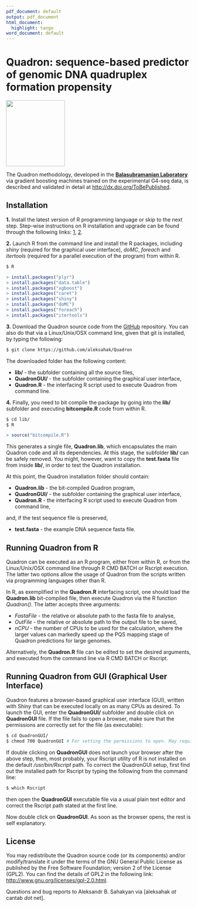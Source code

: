 ```yaml
---
pdf_document: default
output: pdf_document
html_document:
  highlight: tango
word_document: default
---
```


# Quadron: sequence-based predictor of genomic DNA quadruplex formation propensity

<img src="QuadronGUI/Quadron_logo.png" align="middle" height="180" width="160" margin="0 auto" />

The Quadron methodology, developed in the [**Balasubramanian Laboratory**](http://www.ch.cam.ac.uk/group/shankar) via gradient boosting machines trained on the experimental G4-seq data, is described and validated in detail at <http://dx.doi.org/ToBePublished>.

## Installation

**1.** Install the latest version of R programming language or skip to the next step. Step-wise instructions on R installation and upgrade can be found through the following links: [1](http://alexonscience.blogspot.co.uk/2015/10/installing-r-on-linuxunix-machines-from.html), [2](http://alexonscience.blogspot.co.uk/2015/10/upgrade-r-environmentlibraries-mac-osx.html).

**2.** Launch R from the command line and install the R packages, including *shiny* (required for the graphical user interface), *doMC*, *foreach* and *itertools* (required for a parallel execution of the program) from within R.

```bash
$ R
```
```r
> install.packages("plyr")
> install.packages("data.table")
> install.packages("xgboost")
> install.packages("caret")
> install.packages("shiny")
> install.packages("doMC")
> install.packages("foreach")
> install.packages("itertools")
```

**3.** Download the Quadron source code from the [GitHub](https://github.com/aleksahak/Quadron) repository. You can also do that via a Linux/Unix/OSX command line, given that git is installed, by typing the following:

```bash
$ git clone https://github.com/aleksahak/Quadron
```

The downloaded folder has the following content:

- **lib/** - the subfolder containing all the source files,
- **QuadronGUI/** - the subfolder containing the graphical user interface, 
- **Quadron.R** - the interfacing R script used to execute Quadron from command line.

**4.** Finally, you need to bit compile the package by going into the **lib/** subfolder and executing **bitcompile.R** code from within R.

```bash
$ cd lib/
$ R
```
```r
> source("bitcompile.R")
```

This generates a single file, **Quadron.lib**, which encapsulates the main Quadron code and all its dependencies. At this stage, the subfolder **lib/** can be safely removed. You might, however, want to copy the **test.fasta** file from inside **lib/**, in order to test the Quadron installation.

At this point, the Quadron installation folder should contain:

- **Quadron.lib** - the bit-compiled Quadron program,
- **QuadronGUI/** - the subfolder containing the graphical user interface, 
- **Quadron.R** - the interfacing R script used to execute Quadron from command line,

and, if the test sequence file is preserved,

- **test.fasta** - the example DNA sequence fasta file.

## Running Quadron from R

Quadron can be executed as an R program, either from within R, or from the Linux/Unix/OSX command line through R CMD BATCH or Rscript execution. The latter two options allow the usage of Quadron from the scripts written via programming languages other than R.

In R, as exemplified in the **Quadron.R** interfacing script, one should load the **Quadron.lib** bit-compiled file, then execute Quadron via the R function *Quadron()*. The latter accepts three arguments:

- *FastaFile* - the relative or absolute path to the fasta file to analyse,
- *OutFile* - the relative or absolute path to the output file to be saved,
- *nCPU* - the number of CPUs to be used for the calculation, where the larger values can markedly speed up the PQS mapping stage of Quadron predictions for large genomes.

Alternatively, the **Quadron.R** file can be edited to set the desired arguments, and executed from the command line via R CMD BATCH or Rscript.

## Running Quadron from GUI (Graphical User Interface)

Quadron features a browser-based graphical user interface (GUI), written with Shiny that can be executed locally on as many CPUs as desired. To launch the GUI, enter the **QuadronGUI/** subfolder and double click on **QuadronGUI** file. If the file fails to open a browser, make sure that the permissions are correctly set for the file (as executable):

```bash
$ cd QuadronGUI/
$ chmod 700 QuadronGUI # For setting the permissions to open. May require sudo rights.
```

If double clicking on **QuadronGUI** does not launch your browser after the above step, then, most probably, your Rscript utility of R is not installed on the default */usr/bin/Rscript* path. To correct the QuadronGUI setup, first find out the installed path for Rscript by typing the following from the command line:

```bash
$ which Rscript
```

then open the **QuadronGUI** executable file via a usual plain text editor and correct the Rscript path stated at the first line.

Now double click on **QuadronGUI**. As soon as the browser opens, the rest is self explanatory.

## License

You may redistribute the Quadron source code (or its components) and/or modify/translate it under the terms of the GNU General Public License as published by the Free Software Foundation; version 2 of the License (GPL2). You can find the details of GPL2 in the following link: <http://www.gnu.org/licenses/gpl-2.0.html>.

Questions and bug reports to Aleksandr B. Sahakyan via [aleksahak *at* cantab *dot* net].
